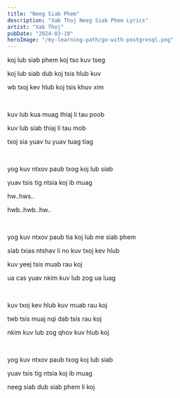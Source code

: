 ```yaml
---
title: "Neeg Siab Phem"
description: "Xab Thoj Neeg Siab Phem Lyrics"
artist: "Xab Thoj"
pubDate: "2024-03-19"
heroImage: "/my-learning-path/go-with-postgresql.png"
---
```


koj lub siab phem koj tso kuv tseg

koj lub siab dub koj tsis hlub kuv

wb txoj kev hlub koj tsis khuv xim

<br />

kuv lub kua muag thiaj li tau poob

kuv lub siab thiaj li tau mob

txoj sia yuav tu yuav tuag tiag

<br />

yog kuv ntxov paub txog koj lub siab

yuav tsis tig ntsia koj ib muag

hw..hws..

hwb..hwb..hw..

<br />

yog kuv ntxov paub tia koj lub me siab phem

siab txias ntshav li no kuv txoj kev hlub

kuv yeej tsis muab rau koj

ua cas yuav nkim kuv lub zog ua luag

<br />

kuv txoj kev hlub kuv muab rau koj

twb tsis muaj nqi dab tsis rau koj

nkim kuv lub zog qhov kuv hlub koj

<br />

yog kuv ntxov paub txog koj lub siab

yuav tsis tig ntsia koj ib muag

neeg siab dub siab phem li koj
